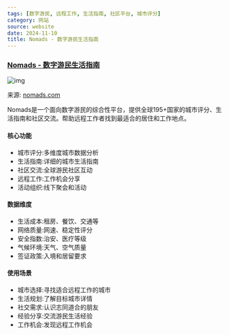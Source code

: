 ```yaml
---
tags: [数字游民, 远程工作, 生活指南, 社区平台, 城市评分]
category: 网站
source: website
date: 2024-11-10
title: Nomads - 数字游民生活指南
---
```


### [Nomads - 数字游民生活指南](https://nomads.com/)

![img](https://img.mengpeng.tech/i/2024/12/07/6753b4fbbda2b.webp)

来源: [nomads.com](https://nomads.com/)

Nomads是一个面向数字游民的综合性平台，提供全球195+国家的城市评分、生活指南和社区交流。帮助远程工作者找到最适合的居住和工作地点。

#### 核心功能
- 城市评分:多维度城市数据分析
- 生活指南:详细的城市生活指南
- 社区交流:全球游民社区互动
- 远程工作:工作机会分享
- 活动组织:线下聚会和活动

#### 数据维度
- 生活成本:租房、餐饮、交通等
- 网络质量:网速、稳定性评分
- 安全指数:治安、医疗等级
- 气候环境:天气、空气质量
- 签证政策:入境和居留要求

#### 使用场景
- 城市选择:寻找适合远程工作的城市
- 生活规划:了解目标城市详情
- 社交需求:认识志同道合的朋友
- 经验分享:交流游民生活经验
- 工作机会:发现远程工作机会